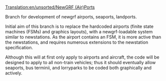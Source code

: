 [[Translation:en/unsorted/NewGRF (Air)Ports]]


Branch for development of newgrf airports, seaports, landports.

Initial aim of this branch is to replace the hardcoded airports (finite state machines (FSMs) and graphics layouts), with a newgrf-loadable system similar to newstations. As the airport contains an FSM, it is more active than the newstations, and requires numerous extensions to the newstation specification.

Although this will at first only apply to airports and aircraft, the code will be designed to apply to all non-train vehicles; thus it should eventually allow seaports, bus terminii, and lorryparks to be coded both graphically and actively.